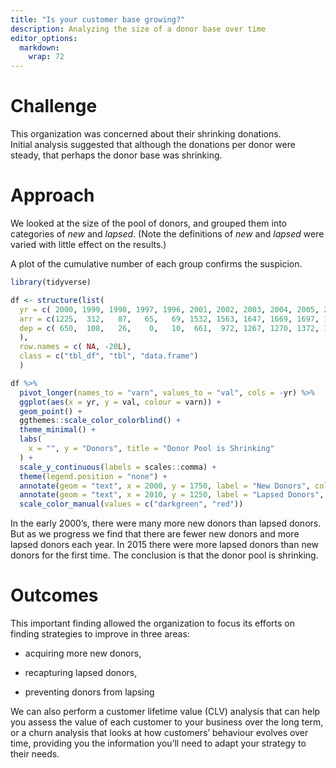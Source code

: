 ```yaml
---
title: "Is your customer base growing?"
description: Analyzing the size of a donor base over time
editor_options: 
  markdown: 
    wrap: 72
---
```


# Challenge

This organization was concerned about their shrinking donations.\
Initial analysis suggested that although the donations per donor were steady, that perhaps the donor base was shrinking.\

# Approach

We looked at the size of the pool of donors, and grouped them into categories of _new_ and _lapsed_. (Note the definitions of _new_ and _lapsed_ were varied with little effect on the results.) \

A plot of the cumulative number of each group confirms the suspicion.

```r
library(tidyverse)

df <- structure(list(
  yr = c( 2000, 1999, 1998, 1997, 1996, 2001, 2002, 2003, 2004, 2005, 2006, 2007, 2008, 2009, 2010, 2011, 2012, 2013, 2014, 2015), 
  arr = c(1225,  312,   87,   65,   69, 1532, 1563, 1647, 1669, 1697, 1698, 1762, 1796, 1807, 1808, 1826, 1837, 1945, 1950, 1960), 
  dep = c( 650,  108,   26,    0,   10,  661,  972, 1267, 1270, 1372, 1384, 1492, 1537, 1630, 1638, 1685, 1748, 1788, 1836, 2021)
  ), 
  row.names = c( NA, -20L), 
  class = c("tbl_df", "tbl", "data.frame")
  )

df %>%
  pivot_longer(names_to = "varn", values_to = "val", cols = -yr) %>%
  ggplot(aes(x = yr, y = val, colour = varn)) +
  geom_point() +
  ggthemes::scale_color_colorblind() +
  theme_minimal() +
  labs(
    x = "", y = "Donors", title = "Donor Pool is Shrinking"
  ) +
  scale_y_continuous(labels = scales::comma) +
  theme(legend.position = "none") +
  annotate(geom = "text", x = 2000, y = 1750, label = "New Donors", colour = "darkgreen") +
  annotate(geom = "text", x = 2010, y = 1250, label = "Lapsed Donors", colour = "red") +
  scale_color_manual(values = c("darkgreen", "red"))
```

In the early 2000's, there were many more new donors than lapsed donors. But as we progress we find that there are fewer new donors and more lapsed donors each year. In 2015 there were more lapsed donors than new donors for the first time. The conclusion is that the donor pool is shrinking.


# Outcomes

This important finding allowed the organization to focus its efforts on finding strategies to improve in three areas:

-   acquiring more new donors,

-   recapturing lapsed donors,

-   preventing donors from lapsing

We can also perform a customer lifetime value (CLV) analysis that can help you assess the value of each customer to your business over the long term, or a churn analysis that looks at how customers' behaviour evolves over time, providing you the information you'll need to adapt your strategy to their needs.

